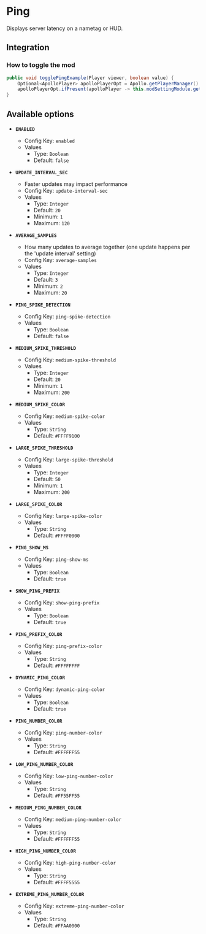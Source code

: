 # Ping

Displays server latency on a nametag or HUD.

## Integration

### How to toggle the mod

```java
public void togglePingExample(Player viewer, boolean value) {
    Optional<ApolloPlayer> apolloPlayerOpt = Apollo.getPlayerManager().getPlayer(viewer.getUniqueId());
    apolloPlayerOpt.ifPresent(apolloPlayer -> this.modSettingModule.getOptions().set(apolloPlayer, ModPing.ENABLED, value));
}
```

## Available options

- __`ENABLED`__
    - Config Key: `enabled`
    - Values
        - Type: `Boolean`
        - Default: `false`

- __`UPDATE_INTERVAL_SEC`__
    - Faster updates may impact performance
    - Config Key: `update-interval-sec`
    - Values
        - Type: `Integer`
        - Default: `20`
        - Minimum: `1`
        - Maximum: `120`

- __`AVERAGE_SAMPLES`__
    - How many updates to average together (one update happens per the 'update interval' setting)
    - Config Key: `average-samples`
    - Values
        - Type: `Integer`
        - Default: `3`
        - Minimum: `2`
        - Maximum: `20`

- __`PING_SPIKE_DETECTION`__
    - Config Key: `ping-spike-detection`
    - Values
        - Type: `Boolean`
        - Default: `false`

- __`MEDIUM_SPIKE_THRESHOLD`__
    - Config Key: `medium-spike-threshold`
    - Values
        - Type: `Integer`
        - Default: `20`
        - Minimum: `1`
        - Maximum: `200`

- __`MEDIUM_SPIKE_COLOR`__
    - Config Key: `medium-spike-color`
    - Values
        - Type: `String`
        - Default: `#FFFF9100`

- __`LARGE_SPIKE_THRESHOLD`__
    - Config Key: `large-spike-threshold`
    - Values
        - Type: `Integer`
        - Default: `50`
        - Minimum: `1`
        - Maximum: `200`

- __`LARGE_SPIKE_COLOR`__
    - Config Key: `large-spike-color`
    - Values
        - Type: `String`
        - Default: `#FFFF0000`

- __`PING_SHOW_MS`__
    - Config Key: `ping-show-ms`
    - Values
        - Type: `Boolean`
        - Default: `true`

- __`SHOW_PING_PREFIX`__
    - Config Key: `show-ping-prefix`
    - Values
        - Type: `Boolean`
        - Default: `true`

- __`PING_PREFIX_COLOR`__
    - Config Key: `ping-prefix-color`
    - Values
        - Type: `String`
        - Default: `#FFFFFFFF`

- __`DYNAMIC_PING_COLOR`__
    - Config Key: `dynamic-ping-color`
    - Values
        - Type: `Boolean`
        - Default: `true`

- __`PING_NUMBER_COLOR`__
    - Config Key: `ping-number-color`
    - Values
        - Type: `String`
        - Default: `#FFFFFF55`

- __`LOW_PING_NUMBER_COLOR`__
    - Config Key: `low-ping-number-color`
    - Values
        - Type: `String`
        - Default: `#FF55FF55`

- __`MEDIUM_PING_NUMBER_COLOR`__
    - Config Key: `medium-ping-number-color`
    - Values
        - Type: `String`
        - Default: `#FFFFFF55`

- __`HIGH_PING_NUMBER_COLOR`__
    - Config Key: `high-ping-number-color`
    - Values
        - Type: `String`
        - Default: `#FFFF5555`

- __`EXTREME_PING_NUMBER_COLOR`__
    - Config Key: `extreme-ping-number-color`
    - Values
        - Type: `String`
        - Default: `#FFAA0000`

